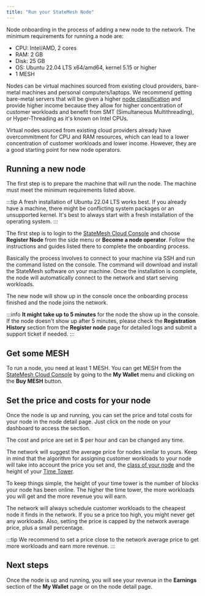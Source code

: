 ```yaml
---
title: "Run your StateMesh Node"
---
```


Node onboarding in the process of adding a new node to the network. The minimum requirements for running a node are:

- CPU: Intel/AMD, 2 cores
- RAM: 2 GB
- Disk: 25 GB
- OS: Ubuntu 22.04 LTS x64/amd64, kernel 5.15 or higher
- 1 MESH

Nodes can be virtual machines sourced from existing cloud providers, bare-metal machines and personal computers/laptops. We recommend getting bare-metal servers that will be given a higher [node classification](../getting-started/node-classes) and provide higher income because they allow for higher concentration of customer workloads and benefit from SMT (Simultaneous Multithreading), or Hyper-Threading as it's known on Intel CPUs.

Virtual nodes sourced from existing cloud providers already have overcommitment for CPU and RAM resources, which can lead to a lower concentration of customer workloads and lower income. However, they are a good starting point for new node operators.

## Running a new node
The first step is to prepare the machine that will run the node. The machine must meet the minimum requirements listed above.

:::tip
A fresh installation of Ubuntu 22.04 LTS works best. If you already have a machine, there might be conflicting system packages or an unsupported kernel. It's best to always start with a fresh installation of the operating system.
:::

The first step is to login to the [StateMesh Cloud Console](https://console.cloud.statemesh.net) and choose **Register Node** from the side menu or **Become a node operator**. Follow the instructions and guides listed there to complete the onboarding process.

Basically the process involves to connect to your machine via SSH and run the command listed on the console. The command will download and install the StateMesh software on your machine. Once the installation is complete, the node will automatically connect to the network and start serving workloads.

The new node will show up in the console once the onboarding process finished and the node joins the network.

:::info
**It might take up to 5 minutes** for the node the show up in the console. If the node doesn't show up after 5 minutes, please check the **Registration History** section from the **Register node** page for detailed logs and submit a support ticket if needed.
:::

## Get some MESH
To run a node, you need at least 1 MESH. You can get MESH from the [StateMesh Cloud Console](https://console.cloud.statemesh.net) by going to the **My Wallet** menu and clicking on the **Buy MESH** button.

## Set the price and costs for your node
Once the node is up and running, you can set the price and total costs for your node in the node detail page. Just click on the node on your dashboard to access the section.

The cost and price are set in $ per hour and can be changed any time.

The network will suggest the average price for nodes similar to yours. Keep in mind that the algorithm for assigning customer workloads to your node will take into account the price you set and, the [class of your node](../getting-started/node-classes) and the height of your [Time Tower](../architecture/time-towers).

To keep things simple, the height of your time tower is the number of blocks your node has been online. The higher the time tower, the more workloads you will get and the more revenue you will earn.

The network will always schedule customer workloads to the cheapest node it finds in the network. If you se a price too high, you might never get any workloads. Also, setting the price is capped by the network average price, plus a small percentage.

:::tip
We recommend to set a price close to the network average price to get more workloads and earn more revenue.
:::


## Next steps
Once the node is up and running, you will see your revenue in the **Earnings** section of the **My Wallet** page or on the node detail page.
